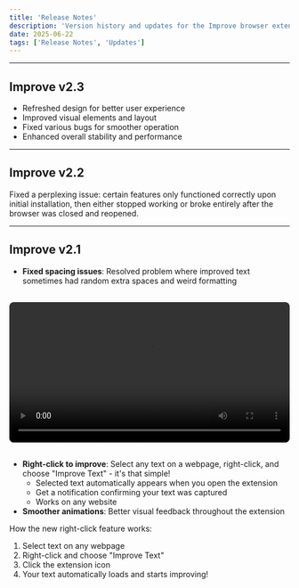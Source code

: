 ```yaml
---
title: 'Release Notes'
description: 'Version history and updates for the Improve browser extension'
date: 2025-06-22
tags: ['Release Notes', 'Updates']
---
```


---
## Improve v2.3

- Refreshed design for better user experience
- Improved visual elements and layout
- Fixed various bugs for smoother operation
- Enhanced overall stability and performance

---

## Improve v2.2

Fixed a perplexing issue: certain features only functioned correctly upon initial installation, then either stopped working or broke entirely after the browser was closed and reopened.

---

## Improve v2.1

- **Fixed spacing issues**: Resolved problem where improved text sometimes had random extra spaces and weird formatting

<video controls width="100%" style="border-radius: 8px; margin: 1rem 0;">
  <source src="/static/demo-v2.1.mp4" type="video/mp4" />
  Your browser does not support the video tag.
</video>

- **Right-click to improve**: Select any text on a webpage, right-click, and choose "Improve Text" - it's that simple!
    - Selected text automatically appears when you open the extension
    - Get a notification confirming your text was captured
    - Works on any website
- **Smoother animations**: Better visual feedback throughout the extension

How the new right-click feature works:

1. Select text on any webpage
2. Right-click and choose "Improve Text"
3. Click the extension icon
4. Your text automatically loads and starts improving!
